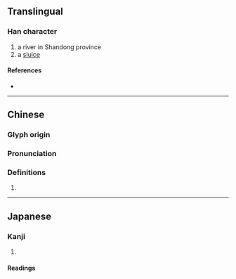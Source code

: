{{character info/new}}
==Translingual==

===Han character===
{{Han char|rn=85|rad=水|as=18|sn=21|four=30114|canj=EVUG|ids=⿰氵雝}}

# a river in Shandong province
# a [[sluice]]

====References====
* {{Han ref|kx=0662.250|dkj=18749|dj=1071.240|hdz=31794.020|uh=7049|ud=28745|bh=F5D7|bd=62935}}

----

==Chinese==
{{zh-forms}}

===Glyph origin===
{{Han etym}}

===Pronunciation===
{{zh-pron
|m=yōng
|c=jung1
|mc=y
|oc=y
|cat=
}}

===Definitions===
{{zh-hanzi}}

# {{rfdef|zh}}

----

==Japanese==

===Kanji===
{{ja-kanji|grade=|rs=水18}}

# {{defn|lang=ja|sort=水18}}

====Readings====
{{ja-readings
|on=よう, ゆ
|kun=
}}
